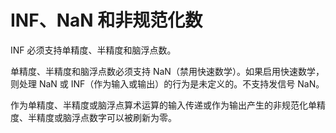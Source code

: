 # INF、NaN 和非规范化数

<ToBePolishedAfterTranslation />

<OriginalPDF title="7.1 INF, NaN, and Denormalized Numbers" />

INF 必须支持单精度、半精度和脑浮点数。

单精度、半精度和脑浮点数必须支持 NaN（禁用快速数学）。如果启用快速数学，则处理 NaN 或 INF（作为输入或输出）的行为是未定义的。不支持发信号 NaN。

作为单精度、半精度或脑浮点算术运算的输入传递或作为输出产生的非规范化单精度、半精度或脑浮点数字可以被刷新为零。
